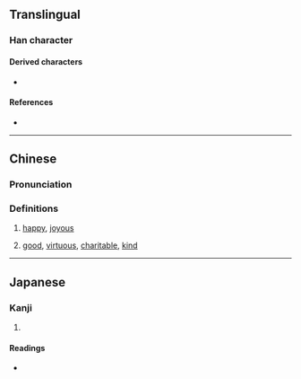 {{character info}}
==Translingual==

===Han character===
{{Han char|rn=38|rad=女|as=10|sn=13|four=77401|canj=SUV|ids=⿱⿰𦣞巳女}}

====Derived characters====
* {{l|mul|[[𡢰]]}}

====References====
* {{Han ref|kx=0266.340|dkj=06495|dj=0533.360|hdz=21064.060|uh=5A90|ud=23184|bh=DD47|bd=56647}}

----

==Chinese==
{{zh-forms}}

===Pronunciation===
{{zh-pron
|m=yí,xī
|c=hei1
|mc=y
|oc=y
|ma=
|cat=
}}

===Definitions===
{{zh-hanzi}}

# {{lb|zh|formal}} [[happy]], [[joyous]]
# [[good]], [[virtuous]], [[charitable]], [[kind]]

----

==Japanese==

===Kanji===
{{ja-kanji|grade=|rs=女10}}

# {{rfdef|ja|sort=女10}}

====Readings====
* {{ja-readings|on=[[き]] (ki), [[い]] (i)|kun=[[つま]] (tsuma), [[たのしむ]] (tanoshimu)}}